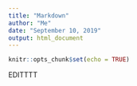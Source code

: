 ```yaml
---
title: "Markdown"
author: "Me"
date: "September 10, 2019"
output: html_document
---
```


```r
knitr::opts_chunk$set(echo = TRUE)
```
EDITTTT

